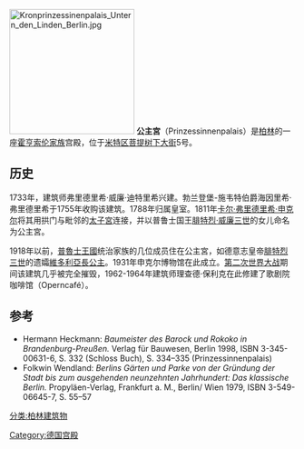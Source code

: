 [[File:Kronprinzessinenpalais_Untern_den_Linden_Berlin.jpg|220px]]
'''公主宮'''（Prinzessinnenpalais）是[[柏林|柏林]]的一座[[霍亨索伦家族|霍亨索伦家族]]宫殿，位于[[米特区|米特区]][[菩提树下大街|菩提树下大街]]5号。

== 历史 ==
1733年，建筑师弗里德里希·威廉·迪特里希兴建。勃兰登堡-施韦特伯爵海因里希·弗里德里希于1755年收购该建筑。1788年归属皇室。1811年[[卡尔·弗里德里希·申克尔|卡尔·弗里德里希·申克尔]]将其用拱门与毗邻的[[太子宮_(柏林)|太子宮]]连接，并以普鲁士国王[[腓特烈·威廉三世|腓特烈·威廉三世]]的女儿命名为公主宮。

1918年以前，[[普魯士王國|普魯士王國]]统治家族的几位成员住在公主宮，如德意志皇帝[[腓特烈三世_(普鲁士)|腓特烈三世]]的遗孀[[維多利亞長公主|維多利亞長公主]]。1931年申克尔博物馆在此成立。[[第二次世界大战|第二次世界大战]]期间该建筑几乎被完全摧毁，1962-1964年建筑师理查德·保利克在此修建了歌剧院咖啡馆（Operncafé）。

== 参考 == 
* Hermann Heckmann: ''Baumeister des Barock und Rokoko in Brandenburg-Preußen.'' Verlag für Bauwesen, Berlin 1998, ISBN 3-345-00631-6, S. 332 (Schloss Buch), S. 334–335 (Prinzessinnenpalais)
* Folkwin Wendland: ''Berlins Gärten und Parke von der Gründung der Stadt bis zum ausgehenden neunzehnten Jahrhundert: Das klassische Berlin.'' Propyläen-Verlag, Frankfurt a. M., Berlin/ Wien 1979, ISBN 3-549-06645-7, S. 55–57
<references />
[[分类:柏林建筑物|分类:柏林建筑物]]
[[Category:德国宫殿|Category:德国宫殿]]